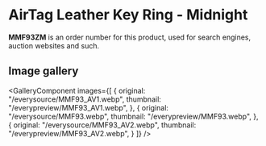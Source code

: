 
# AirTag Leather Key Ring - Midnight

<Callout type='info' emoji='👉🏻'>**MMF93ZM** is an order number for this product, used for search engines, auction websites and such.</Callout>

## Image gallery

<GalleryComponent
    images={[
      {
        original: "/everysource/MMF93_AV1.webp",
        thumbnail: "/everypreview/MMF93_AV1.webp",
      },
      {
        original: "/everysource/MMF93.webp",
        thumbnail: "/everypreview/MMF93.webp",
      },
      {
        original: "/everysource/MMF93_AV2.webp",
        thumbnail: "/everypreview/MMF93_AV2.webp",
      }
    ]}
  />
